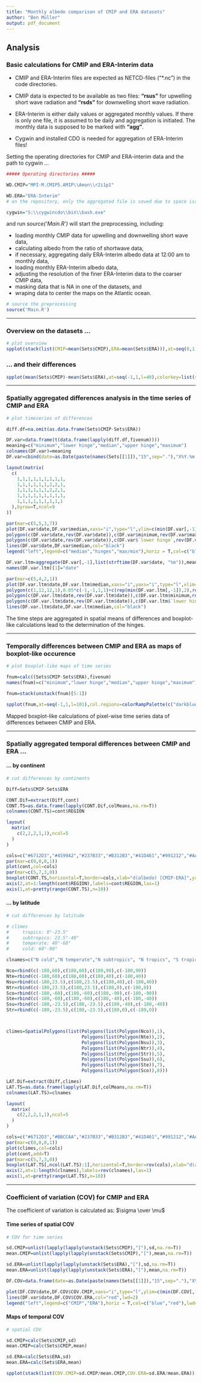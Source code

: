 ```yaml
---
title: "Monthly albedo comparison of CMIP and ERA datasets"
author: "Ben Müller"
output: pdf_document
---
```


## Analysis

### Basic calculations for CMIP and ERA-Interim data

* CMIP and ERA-Interim files are expected as NETCD-files ("*.nc") in the code directories.

* CMIP data is expected to be available as two files: **"rsus"** for upwelling short wave radiation and **"rsds"** for downwelling short wave radiation.

* ERA-Interim is either daily values or aggregated monthly values. If there is only one file, it is assumed to be daily and aggregation is initiated. The monthly data is supposed to be marked with **"agg"**.

* Cygwin and installed CDO is needed for aggregation of ERA-Interim files!

Setting the operating directories for CMIP and ERA-interim data and the path to cygwin ...

```r
##### Operating directories #####

WD.CMIP="MPI-M.CMIP5.AMIP\\Amon\\r2i1p1"

WD.ERA="ERA-Interim" 
# on the repository, only the aggregated file is saved due to space issues

cygwin="S:\\cygwincdo\\bin\\bash.exe"
```

and run *source('Main.R')* will start the preprocessing, including:

* loading monthly CMIP data for upwelling and downwelling short wave data,
* calculating albedo from the ratio of shortwave data,
* if necessary, aggregating daily ERA-Interim albedo data at 12:00 am to monthly data,
* loading monthly ERA-Interim albedo data,
* adjusting the resolution of the finer ERA-Interim data to the coarser CMIP data,
* masking data that is NA in one of the datasets, and
* wraping data to center the maps on the Atlantic ocean.

```r
# source the preprocessing
source('Main.R')
```
  
***
  
### Overview on the datasets ...

```r
# plot overview
spplot(stack(list(CMIP=mean(Sets$CMIP),ERA=mean(Sets$ERA))),at=seq(0,1,l=21),colorkey=list(space="bottom"),scales = list(tick.number=5,draw = TRUE),col.regions=colorRampPalette(c("gray11","lightgoldenrod3","khaki1"))(21),main="temporal mean of albedo")
```
  
### ... and their differences

```r
spplot(mean(Sets$CMIP)-mean(Sets$ERA),at=seq(-1,1,l=40),colorkey=list(space="bottom"),scales = list(tick.number=5,draw = TRUE),col.regions=colorRampPalette(c("darkblue","blue","grey90","red","darkred"))(40),main="difference of mean albedo [CMIP-ERA]")
```
  
  
  
  
***

### Spatially aggregated differences analysis in the time series of CMIP and ERA

```r
# plot timeseries of differences

diff.df=na.omit(as.data.frame(Sets$CMIP-Sets$ERA))

DF.var=data.frame(t(data.frame(lapply(diff.df,fivenum))))
meaning=c("minimum","lower hinge","median","upper hinge","maximum")
colnames(DF.var)=meaning
DF.var=cbind(date=as.Date(paste(names(Sets[[1]]),"15",sep="."),"X%Y.%m.%d"),DF.var)

layout(matrix(
  c(
    1,1,1,1,1,1,1,1,1,
    1,1,1,1,1,1,2,2,1,
    1,1,1,1,1,1,2,2,1,
    1,1,1,1,1,1,1,1,1,
    1,1,1,1,1,1,1,1,1
  ),byrow=T,ncol=9
))

par(mar=c(5,5,3,7))
plot(DF.var$date,DF.var$median,xaxs="i",type="l",ylim=c(min(DF.var[,-1]),max(DF.var[,-1])),col="white",xlab="time [months]",ylab="d(albedo) [CMIP-ERA]",main="time series of spatially averaged monthly differences in albedo [CMIP-ERA]",cex.main=1.3,cex.lab=1.3)
polygon(c(DF.var$date,rev(DF.var$date)),c(DF.var$minimum,rev(DF.var$maximum)),col="#EE000030",border=NA)
polygon(c(DF.var$date,rev(DF.var$date)),c(DF.var$`lower hinge`,rev(DF.var$`upper hinge`)),col="#EE000070",border=NA)
lines(DF.var$date,DF.var$median,col="black")
legend("left",legend=c("median","hinges","max/min"),horiz = T,col=c("black","#EE000079","#EE000030"),lty=c(1,NA,NA),pch=c(NA,15,15),pt.cex=4,inset=0.1,cex=1.3)

DF.var.ltm=aggregate(DF.var[,-1],list(strftime(DF.var$date, "%m")),mean)
names(DF.var.ltm)[1]="date"

par(mar=c(5,4,2,1))
plot(DF.var.ltm$date,DF.var.ltm$median,xaxs="i",yaxs="i",type="l",xlim=c(1,12),ylim=0.05*c(-1,1)+c(min(DF.var.ltm[,-1]),max(DF.var.ltm[,-1])),col="white",xlab="",ylab="",main="monthly mean",cex.main=1.3,cex.lab=1.3)
polygon(c(1,12,12,1),0.05*c(-1,-1,1,1)+c(rep(min(DF.var.ltm[,-1]),2),rep(max(DF.var.ltm[,-1]),2)),col="white")
polygon(c(DF.var.ltm$date,rev(DF.var.ltm$date)),c(DF.var.ltm$minimum,rev(DF.var.ltm$maximum)),col="#EE000030",border=NA)
polygon(c(DF.var.ltm$date,rev(DF.var.ltm$date)),c(DF.var.ltm$`lower hinge`,rev(DF.var.ltm$`upper hinge`)),col="#EE000070",border=NA)
lines(DF.var.ltm$date,DF.var.ltm$median,col="black")
```
  
The time steps are aggregated in spatial means of differences and boxplot-like calculations lead to the determination of the hinges.
  
***

### Temporally differences between CMIP and ERA as maps of boxplot-like occurence

```r
# plot boxplot-like maps of time series 

fnum=calc((Sets$CMIP-Sets$ERA),fivenum)
names(fnum)=c("minimum","lower hinge","median","upper hinge","maximum")

fnum=stack(unstack(fnum)[5:1])

spplot(fnum,at=seq(-1,1,l=101),col.regions=colorRampPalette(c("darkblue","blue","grey90","red","darkred"))(100),colorkey=list(space=c("bottom")),layout = c(1, 5),scales = list(tick.number=5,draw = TRUE),main=c("distribution of spatial minima, maxima, boxplot-like hinge levels and median \n of differences between CMIP and ERA [CMIP-ERA]"))
```
    
Mapped boxplot-like calculations of pixel-wise time series data of differences between CMIP and ERA.
  
***
  
### Spatially aggregated temporal differences between CMIP and ERA ...
  
#### ... by continent

```r
# cut differences by continents

Diff=Sets$CMIP-Sets$ERA

CONT.Dif=extract(Diff,cont)
CONT.TS=as.data.frame(lapply(CONT.Dif,colMeans,na.rm=T))
colnames(CONT.TS)=cont$REGION

layout(
  matrix(
    c(2,2,2,1,1),ncol=5
  )
)

cols=c("#6712D3","#4599A2","#237B33","#B312B3","#41D461","#991212","#AABA52")
par(mar=c(0,0,0,1))
plot(cont,col=cols)
par(mar=c(5,7,3,0))
boxplot(CONT.TS,horizontal=T,border=cols,xlab="d(albedo) [CMIP-ERA]",yaxt="n",xaxt="n",main="differences of albedo from CMIP and ERA per continent")
axis(2,at=1:length(cont$REGION),labels=cont$REGION,las=1)
axis(1,at=pretty(range(CONT.TS),n=10))
```

#### ... by latitude

```r
# cut differences by latitude

# climes
#     tropics: 0°-23.5°
#     subtropics: 23.5°-40°
#     temperate: 40°-60°
#     cold: 60°-90°

clnames=c("N cold","N temperate","N subtropics", "N tropics", "S tropics","S subtropics","S temperate","S cold" )

Nco=rbind(c(-180,60),c(180,60),c(180,90),c(-180,90))
Nte=rbind(c(-180,60),c(180,60),c(180,40),c(-180,40))
Nsu=rbind(c(-180,23.5),c(180,23.5),c(180,40),c(-180,40))
Ntr=rbind(c(-180,23.5),c(180,23.5),c(180,0),c(-180,0))
Sco=rbind(c(-180,-60),c(180,-60),c(180,-90),c(-180,-90))
Ste=rbind(c(-180,-60),c(180,-60),c(180,-40),c(-180,-40))
Ssu=rbind(c(-180,-23.5),c(180,-23.5),c(180,-40),c(-180,-40))
Str=rbind(c(-180,-23.5),c(180,-23.5),c(180,0),c(-180,0))



climes=SpatialPolygons(list(Polygons(list(Polygon(Nco)),1),
                            Polygons(list(Polygon(Nte)),2),
                            Polygons(list(Polygon(Nsu)),3),
                            Polygons(list(Polygon(Ntr)),4),
                            Polygons(list(Polygon(Str)),5),
                            Polygons(list(Polygon(Ssu)),6),
                            Polygons(list(Polygon(Ste)),7),
                            Polygons(list(Polygon(Sco)),8)))

LAT.Dif=extract(Diff,climes)
LAT.TS=as.data.frame(lapply(LAT.Dif,colMeans,na.rm=T))
colnames(LAT.TS)=clnames

layout(
  matrix(
    c(2,2,2,1,1),ncol=5
  )
)

cols=c("#6712D3","#BBCCAA","#237B33","#B312B3","#41D461","#991212","#AABA52","#4599A2")
par(mar=c(0,0,0,1))
plot(climes,col=cols)
plot(cont,add=T)
par(mar=c(5,7,3,0))
boxplot(LAT.TS[,ncol(LAT.TS):1],horizontal=T,border=rev(cols),xlab="d(albedo) [CMIP-ERA]",yaxt="n",xaxt="n",main="differences of albedo from CMIP and ERA per clime")
axis(2,at=1:length(clnames),labels=rev(clnames),las=1)
axis(1,at=pretty(range(LAT.TS),n=10))
```
  
***
  
### Coefficient of variation (COV) for CMIP and ERA

The coefficient of variation is calculated as: $\sigma \over \mu$
  
#### Time series of spatial COV

```r
# COV for time series

sd.CMIP=unlist(lapply(lapply(unstack(Sets$CMIP),"["),sd,na.rm=T))
mean.CMIP=unlist(lapply(lapply(unstack(Sets$CMIP),"["),mean,na.rm=T))

sd.ERA=unlist(lapply(lapply(unstack(Sets$ERA),"["),sd,na.rm=T))
mean.ERA=unlist(lapply(lapply(unstack(Sets$ERA),"["),mean,na.rm=T))

DF.COV=data.frame(date=as.Date(paste(names(Sets[[1]]),"15",sep="."),"X%Y.%m.%d"),COV.CMIP=sd.CMIP/mean.CMIP,COV.ERA=sd.ERA/mean.ERA)

plot(DF.COV$date,DF.COV$COV.CMIP,xaxs="i",type="l",ylim=c(min(DF.COV[,-1]),max(DF.COV[,-1])),col="blue",lwd=2,xlab="time [months]",ylab="albedo",main="time series of spatially aggregated COV",cex.main=1.3,cex.lab=1.3)
lines(DF.var$date,DF.COV$COV.ERA,col="red",lwd=2)
legend("left",legend=c("CMIP","ERA"),horiz = T,col=c("blue","red"),lwd=c(2,2),inset=0.1,cex=1.3)
```
    
#### Maps of temporal COV

```r
# spatial COV

sd.CMIP=calc(Sets$CMIP,sd)
mean.CMIP=calc(Sets$CMIP,mean)

sd.ERA=calc(Sets$ERA,sd)
mean.ERA=calc(Sets$ERA,mean)

spplot(stack(list(COV.CMIP=sd.CMIP/mean.CMIP,COV.ERA=sd.ERA/mean.ERA)),at=seq(0,1.5,l=101),col.regions=colorRampPalette(c("#226422","#FFFF22","#642222"))(100),colorkey=list(space=c("bottom")),scales = list(tick.number=5,draw = TRUE),main="coefficients of variations for the time series")

```

